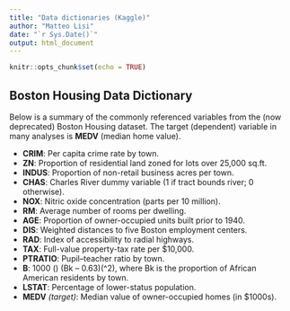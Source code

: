 ```yaml
---
title: "Data dictionaries (Kaggle)"
author: "Matteo Lisi"
date: "`r Sys.Date()`"
output: html_document
---
```


```r
knitr::opts_chunk$set(echo = TRUE)
```

## Boston Housing Data Dictionary

Below is a summary of the commonly referenced variables from the (now deprecated) Boston Housing dataset. The target (dependent) variable in many analyses is **MEDV** (median home value).

- **CRIM**: Per capita crime rate by town.
- **ZN**: Proportion of residential land zoned for lots over 25,000 sq.ft.
- **INDUS**: Proportion of non-retail business acres per town.
- **CHAS**: Charles River dummy variable (1 if tract bounds river; 0 otherwise).
- **NOX**: Nitric oxide concentration (parts per 10 million).
- **RM**: Average number of rooms per dwelling.
- **AGE**: Proportion of owner-occupied units built prior to 1940.
- **DIS**: Weighted distances to five Boston employment centers.
- **RAD**: Index of accessibility to radial highways.
- **TAX**: Full-value property-tax rate per \$10,000.
- **PTRATIO**: Pupil–teacher ratio by town.
- **B**: 1000 \(\times\) (Bk – 0.63)\(^2\), where Bk is the proportion of African American residents by town.
- **LSTAT**: Percentage of lower-status population.
- **MEDV** *(target)*: Median value of owner-occupied homes (in \$1000s).
